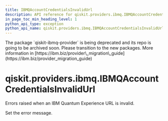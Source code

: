 ```yaml
---
title: IBMQAccountCredentialsInvalidUrl
description: API reference for qiskit.providers.ibmq.IBMQAccountCredentialsInvalidUrl
in_page_toc_min_heading_level: 1
python_api_type: exception
python_api_name: qiskit.providers.ibmq.IBMQAccountCredentialsInvalidUrl
---
```


<Admonition title="Warning" type="caution">
  The package `qiskit-ibmq-provider` is being deprecated and its repo is going to be archived soon. Please transition to the new packages. More information in [https://ibm.biz/provider\_migration\_guide](https://ibm.biz/provider_migration_guide)
</Admonition>

# qiskit.providers.ibmq.IBMQAccountCredentialsInvalidUrl

<Class id="qiskit.providers.ibmq.IBMQAccountCredentialsInvalidUrl" github="https://github.com/qiskit/qiskit-ibmq-provider/tree/stable/0.20/qiskit/providers/ibmq/exceptions.py" signature="IBMQAccountCredentialsInvalidUrl(*message)">
  Errors raised when an IBM Quantum Experience URL is invalid.

  Set the error message.
</Class>

